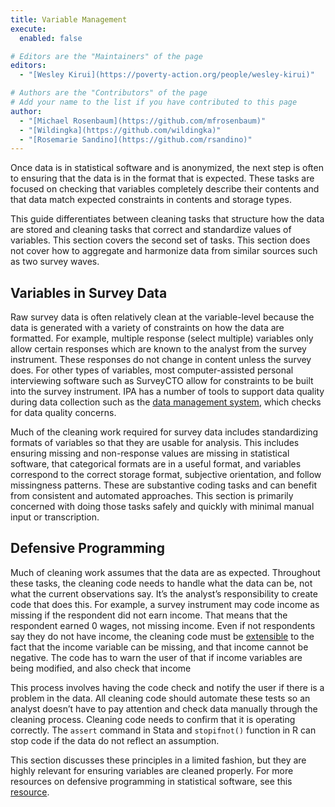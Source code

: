 ```yaml
---
title: Variable Management
execute: 
  enabled: false

# Editors are the "Maintainers" of the page
editors:
  - "[Wesley Kirui](https://poverty-action.org/people/wesley-kirui)"

# Authors are the "Contributors" of the page
# Add your name to the list if you have contributed to this page
author:
  - "[Michael Rosenbaum](https://github.com/mfrosenbaum)"
  - "[Wildingka](https://github.com/wildingka)"
  - "[Rosemarie Sandino](https://github.com/rsandino)"
---
```


Once data is in statistical software and is anonymized, the next step is often to ensuring that the data is in the format that is expected. These tasks are focused on checking that variables completely describe their contents and that data match expected constraints in contents and storage types.

This guide differentiates between cleaning tasks that structure how the data are stored and cleaning tasks that correct and standardize values of variables. This section covers the second set of tasks. This section does not cover how to aggregate and harmonize data from similar sources such as two survey waves.

## Variables in Survey Data

Raw survey data is often relatively clean at the variable-level because the data is generated with a variety of constraints on how the data are formatted. For example, multiple response (select multiple) variables only allow certain responses which are known to the analyst from the survey instrument. These responses do not change in content unless the survey does. For other types of variables, most computer-assisted personal interviewing software such as SurveyCTO allow for constraints to be built into the survey instrument. IPA has a number of tools to support data quality during data collection such as the [data management system](https://github.com/PovertyAction/high-frequency-checks), which checks for data quality concerns.

Much of the cleaning work required for survey data includes standardizing formats of variables so that they are usable for analysis. This includes ensuring missing and non-response values are missing in statistical software, that categorical formats are in a useful format, and variables correspond to the correct storage format, subjective orientation, and follow missingness patterns. These are substantive coding tasks and can benefit from consistent and automated approaches. This section is primarily concerned with doing those tasks safely and quickly with minimal manual input or transcription.

## Defensive Programming

Much of cleaning work assumes that the data are as expected. Throughout these tasks, the cleaning code needs to handle what the data can be, not what the current observations say. It’s the analyst’s responsibility to create code that does this. For example, a survey instrument may code income as missing if the respondent did not earn income. That means that the respondent earned 0 wages, not missing income. Even if not respondents say they do not have income, the cleaning code must be [extensible](https://en.wikipedia.org/wiki/Extensibility) to the fact that the income variable can be missing, and that income cannot be negative. The code has to warn the user of that if income variables are being modified, and also check that income 

This process involves having the code check and notify the user if there is a problem in the data. All cleaning code should automate these tests so an analyst doesn’t have to pay attention and check data manually through the cleaning process. Cleaning code needs to confirm that it is operating correctly. The `assert` command in Stata and `stopifnot()` function in R can stop code if the data do not reflect an assumption.

This section discusses these principles in a limited fashion, but they are highly relevant for ensuring variables are cleaned properly. For more resources on defensive programming in statistical software, see this [resource](https://thepoliticalmethodologist.com/2016/06/06/embrace-your-fallibility-thoughts-on-code-integrity/).
